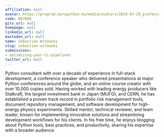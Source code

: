 ```yaml
---
affiliation: null
avatar: https://program.europython.eu/media/avatars/2019-07-29_profesjonalny_fotograf_small_YUM1emC.jpg
code: 8D7B98
gitx_url: null
homepage: null
linkedin_url: null
mastodon_url: null
name: Sebastian Witowski
slug: sebastian-witowski
submissions:
- optimizing-your-ci-pipelines
twitter_url: null
---
```


Python consultant with over a decade of experience in full-stack development, a conference speaker who delivered presentations at major Python conferences around the globe, and an online course creator with over 10,000 copies sold.
Having worked with leading energy producers like Statkraft, the largest investment bank in Japan (MUFG), and CERN, he has established a proven track record in portfolio risk management tools, document repository management, and software development for high-energy physics experiments. Skilled mentor, technical reviewer, and team leader, known for implementing innovative solutions and streamlining development workflows for his clients.
In his free time, he enjoys blogging about Python tools, best practices, and productivity, sharing his expertise with a broader audience.
